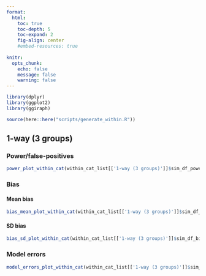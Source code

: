 ```yaml
---
format: 
  html:
    toc: true
    toc-depth: 5
    toc-expand: 2
    fig-align: center
    #embed-resources: true
    
knitr: 
  opts_chunk: 
    echo: false
    message: false
    warning: false
---
```


```r
library(dplyr)
library(ggplot2)
library(ggiraph)
```

```r
source(here::here("scripts/generate_within.R"))
```



## 1-way (3 groups)

### Power/false-positives

```r
power_plot_within_cat(within_cat_list[['1-way (3 groups)']]$sim_df_power_sum)
```



### Bias 

#### Mean bias 

```r
bias_mean_plot_within_cat(within_cat_list[['1-way (3 groups)']]$sim_df_bias_sum)
```



#### SD bias 

```r
bias_sd_plot_within_cat(within_cat_list[['1-way (3 groups)']]$sim_df_bias_sum)
```



### Model errors

```r
model_errors_plot_within_cat(within_cat_list[['1-way (3 groups)']]$sim_df_model_errors_sum)
```




